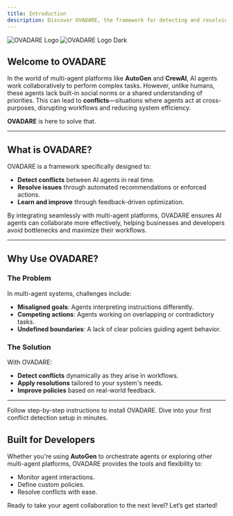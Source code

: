```yaml
---
title: Introduction
description: Discover OVADARE, the framework for detecting and resolving AI agent conflicts.
---
```


<img alt="OVADARE Logo" className="block dark:hidden" src="/logo/light.svg" />

<img alt="OVADARE Logo Dark" className="hidden dark:block" src="/logo/dark.svg" />

## Welcome to OVADARE

In the world of multi-agent platforms like **AutoGen** and **CrewAI**, AI agents work collaboratively to perform complex tasks. However, unlike humans, these agents lack built-in social norms or a shared understanding of priorities. This can lead to **conflicts**—situations where agents act at cross-purposes, disrupting workflows and reducing system efficiency.

**OVADARE** is here to solve that.

---

## What is OVADARE?

OVADARE is a framework specifically designed to:
- **Detect conflicts** between AI agents in real time.
- **Resolve issues** through automated recommendations or enforced actions.
- **Learn and improve** through feedback-driven optimization.

By integrating seamlessly with multi-agent platforms, OVADARE ensures AI agents can collaborate more effectively, helping businesses and developers avoid bottlenecks and maximize their workflows.

---

## Why Use OVADARE?

### The Problem
In multi-agent systems, challenges include:
- **Misaligned goals**: Agents interpreting instructions differently.
- **Competing actions**: Agents working on overlapping or contradictory tasks.
- **Undefined boundaries**: A lack of clear policies guiding agent behavior.

### The Solution
With OVADARE:
- **Detect conflicts** dynamically as they arise in workflows.
- **Apply resolutions** tailored to your system's needs.
- **Improve policies** based on real-world feedback.

---

<CardGroup cols={2}>
  <Card title="Get Started with Installation" icon="toolbox" href="/get-started/installation">
    Follow step-by-step instructions to install OVADARE.
  </Card>

  <Card title="Quickstart Guide" icon="bolt" href="/get-started/quickstart">
    Dive into your first conflict detection setup in minutes.
  </Card>
</CardGroup>

## Built for Developers

Whether you're using **AutoGen** to orchestrate agents or exploring other multi-agent platforms, OVADARE provides the tools and flexibility to:
- Monitor agent interactions.
- Define custom policies.
- Resolve conflicts with ease.

Ready to take your agent collaboration to the next level? Let’s get started!
